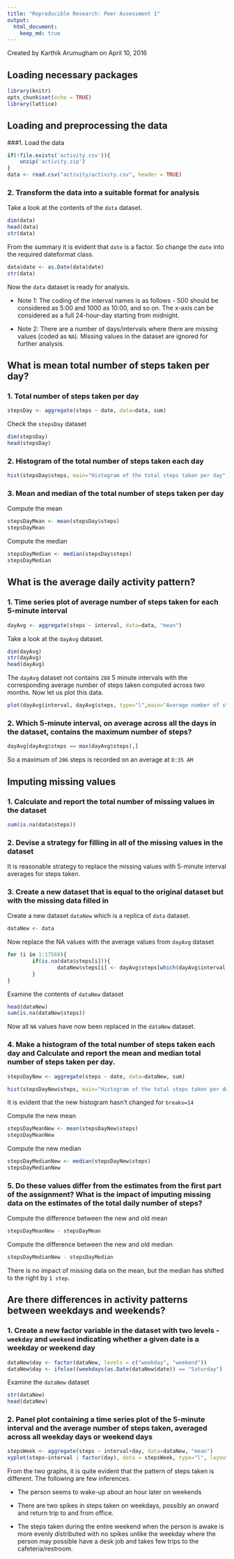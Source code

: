 ```yaml
---
title: "Reproducible Research: Peer Assessment 1"
output: 
  html_document:
    keep_md: true
---
```

Created by Karthik Arumugham on April 10, 2016

## Loading necessary packages
```r
library(knitr)
opts_chunk$set(echo = TRUE)
library(lattice)
```

## Loading and preprocessing the data
###1. Load the data
```r
if(!file.exists('activity.csv')){
    unzip('activity.zip')
}
data <- read.csv("activity/activity.csv", header = TRUE)
```
### 2. Transform the data into a suitable format for analysis

Take a look at the contents of the `data` dataset.
```r
dim(data)
head(data)
str(data)
```
From the summary it is evident that `date` is a factor. So change the `date` into the required dateformat class.
```r
data$date <- as.Date(data$date)
str(data)
```
Now the `data` dataset is ready for analysis.

* Note 1: The coding of the interval names is as follows - 500 should be considered as 5:00 and 1000 as 10:00, and so on. The x-axis can be considered as a full 24-hour-day starting from midnight.

* Note 2: There are a number of days/intervals where there are missing values (coded as `NA`). Missing values in the dataset are ignored for further analysis.

## What is mean total number of steps taken per day?

### 1. Total number of steps taken per day
```r
stepsDay <- aggregate(steps ~ date, data=data, sum)
```

Check the `stepsDay` dataset
```r
dim(stepsDay)
head(stepsDay)
```

### 2. Histogram of the total number of steps taken each day
```r
hist(stepsDay$steps, main="Histogram of the total steps taken per day", xlab='Total steps taken per day', ylab='Frequency', breaks=14)
```

### 3. Mean and median of the total number of steps taken per day

Compute the mean
```r
stepsDayMean <- mean(stepsDay$steps)
stepsDayMean
```

Compute the median
```r
stepsDayMedian <- median(stepsDay$steps)
stepsDayMedian
```

## What is the average daily activity pattern?

### 1. Time series plot of average number of steps taken for each 5-minute interval
```r
dayAvg <- aggregate(steps ~ interval, data=data, "mean")
```

Take a look at the `dayAvg` dataset.
```r
dim(dayAvg)
str(dayAvg)
head(dayAvg)
```

The `dayAvg` dataset not contains `288` 5 minute intervals with the corresponding average number of steps taken computed across two months. Now let us plot this data.
```r
plot(dayAvg$interval, dayAvg$steps, type="l",main="Average number of steps taken for each 5-minute interval", xlab='5 minute interval', ylab='Steps taken (avg)')
```

### 2. Which 5-minute interval, on average across all the days in the dataset, contains the maximum number of steps?
```r
dayAvg[dayAvg$steps == max(dayAvg$steps),]
```
So a maximum of `206` steps is recorded on an average at `8:35 AM`

## Imputing missing values

### 1. Calculate and report the total number of missing values in the dataset
```r
sum(is.na(data$steps))
```

### 2. Devise a strategy for filling in all of the missing values in the dataset
It is reasonable strategy to replace the missing values with 5-minute interval averages for steps taken.

### 3. Create a new dataset that is equal to the original dataset but with the missing data filled in
Create a new dataset `dataNew` which is a replica of `data` dataset.
```r
dataNew <- data
```

Now replace the NA values with the average values from `dayAvg` dataset
```r
for (i in 1:17568){
        if(is.na(data$steps[i])){
                dataNew$steps[i] <- dayAvg$steps[which(dayAvg$interval == dataNew$interval[i])]
        }
}
```

Examine the contents of `dataNew` dataset
```r
head(dataNew)
sum(is.na(dataNew$steps))
```
Now all `NA` values have now been replaced in the `dataNew` dataset.

### 4. Make a histogram of the total number of steps taken each day and Calculate and report the mean and median total number of steps taken per day.
```r
stepsDayNew <- aggregate(steps ~ date, data=dataNew, sum)
```

```r
hist(stepsDayNew$steps, main="Histogram of the total steps taken per day", xlab='Total steps taken per day', ylab='Frequency', breaks=14)
```
It is evident that the new histogram hasn't changed for `breaks=14`

Compute the new mean
```r
stepsDayMeanNew <- mean(stepsDayNew$steps)
stepsDayMeanNew
```

Compute the new median
```r
stepsDayMedianNew <- median(stepsDayNew$steps)
stepsDayMedianNew
```

### 5. Do these values differ from the estimates from the first part of the assignment? What is the impact of imputing missing data on the estimates of the total daily number of steps?

Compute the difference between the new and old mean
```r
stepsDayMeanNew - stepsDayMean
```

Compute the difference between the new and old median
```r
stepsDayMedianNew - stepsDayMedian
```
There is no impact of missing data on the mean, but the median has shifted to the right by `1 step`.

## Are there differences in activity patterns between weekdays and weekends?

### 1. Create a new factor variable in the dataset with two levels - `weekday` and `weekend` indicating whether a given date is a weekday or weekend day

```r
dataNew$day <- factor(dataNew, levels = c("weekday", "weekend"))
dataNew$day <- ifelse((weekdays(as.Date(dataNew$date)) == "Saturday") | (weekdays(as.Date(dataNew$date)) == "Sunday"),"Weekend", "Weekday")
```

Examine the `dataNew` dataset
```r
str(dataNew)
head(dataNew)
```

### 2. Panel plot containing a time series plot of the 5-minute interval and the average number of steps taken, averaged across all weekday days or weekend days

```r
stepsWeek <- aggregate(steps ~ interval+day, data=dataNew, "mean")
xyplot(steps~interval | factor(day), data = stepsWeek, type="l", layout = c(1,2),xlab="Interval",ylab="Number of steps")
```

From the two graphs, it is quite evident that the pattern of steps taken is different. The following are few inferences.

* The person seems to wake-up about an hour later on weekends

* There are two spikes in steps taken on weekdays, possibly an onward and return trip to and from office.

* The steps taken during the entire weekend when the person is awake is more evenly distributed with no spikes unlike the weekday where the person may possible have a desk job and takes few trips to the cafeteria/restroom.